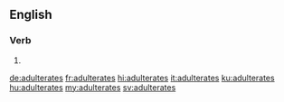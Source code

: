 ==English==

===Verb===
{{head|en|verb form}}

# {{en-third-person singular of|adulterate}}

[[de:adulterates]]
[[fr:adulterates]]
[[hi:adulterates]]
[[it:adulterates]]
[[ku:adulterates]]
[[hu:adulterates]]
[[my:adulterates]]
[[sv:adulterates]]